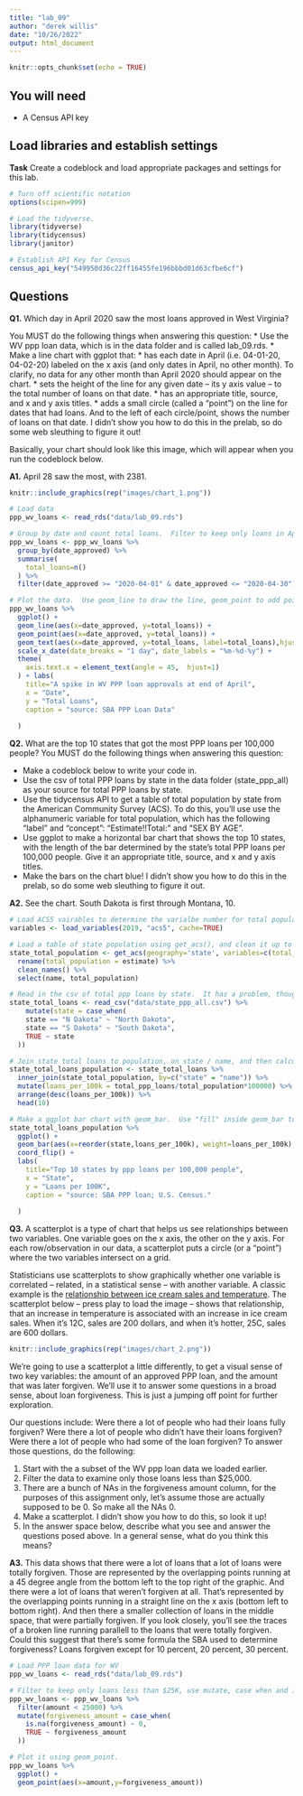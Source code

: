```yaml
---
title: "lab_09"
author: "derek willis"
date: "10/26/2022"
output: html_document
---
```


```r
knitr::opts_chunk$set(echo = TRUE)
```

## You will need

* A Census API key

## Load libraries and establish settings

**Task** Create a codeblock and load appropriate packages and settings for this lab.

```r
# Turn off scientific notation
options(scipen=999)

# Load the tidyverse.
library(tidyverse)
library(tidycensus)
library(janitor)

# Establish API Key for Census
census_api_key("549950d36c22ff16455fe196bbbd01d63cfbe6cf")

```

## Questions 

**Q1.** Which day in April 2020 saw the most loans approved in West Virginia? 

You MUST do the following things when answering this question:
* Use the WV ppp loan data, which is in the data folder and is called lab_09.rds.
* Make a line chart with ggplot that:
  * has each date in April (i.e. 04-01-20, 04-02-20) labeled on the x axis (and only dates in April, no other month). To clarify, no data for any other month than April 2020 should appear on the chart. 
  * sets the height of the line for any given date -- its y axis value -- to the total number of loans on that date.
  * has an appropriate title, source, and x and y axis titles. 
  * adds a small circle (called a "point") on the line for dates that had loans. And to the left of each circle/point, shows the number of loans on that date.  I didn't show you how to do this in the prelab, so do some web sleuthing to figure it out! 

Basically, your chart should look like this image, which will appear when you run the codeblock below. 

**A1.** April 28 saw the most, with 2381. 
```r
knitr::include_graphics(rep("images/chart_1.png"))
```

```r

# Load data
ppp_wv_loans <- read_rds("data/lab_09.rds")

# Group by date and count total loans.  Filter to keep only loans in April 2020
ppp_wv_loans <- ppp_wv_loans %>%
  group_by(date_approved) %>%
  summarise(
    total_loans=n()
  ) %>%
  filter(date_approved >= "2020-04-01" & date_approved <= "2020-04-30")

# Plot the data.  Use geom_line to draw the line, geom_point to add points, geom_text to add labels.  Use scale_x_date to set breaks at 1 day. 
ppp_wv_loans %>%
  ggplot() + 
  geom_line(aes(x=date_approved, y=total_loans)) + 
  geom_point(aes(x=date_approved, y=total_loans)) + 
  geom_text(aes(x=date_approved, y=total_loans, label=total_loans),hjust=1, vjust=0) + 
  scale_x_date(date_breaks = "1 day", date_labels = "%m-%d-%y") +
  theme(
    axis.text.x = element_text(angle = 45,  hjust=1)
  ) + labs(
    title="A spike in WV PPP loan approvals at end of April",
    x = "Date",
    y = "Total Loans",
    caption = "source: SBA PPP Loan Data"
    
  ) 

```

**Q2.** What are the top 10 states that got the most PPP loans per 100,000 people? You MUST do the following things when answering this question:

* Make a codeblock below to write your code in.
* Use the csv of total PPP loans by state in the data folder (state_ppp_all) as your source for total PPP loans by state.  
* Use the tidycensus API to get a table of total population by state from the American Community Survey (ACS). To do this, you'll use use the alphanumeric variable for total population, which has the following "label" and "concept": "Estimate!!Total:" and "SEX BY AGE".  
* Use ggplot to make a horizontal bar chart that shows the top 10 states, with the length of the bar determined by the state's total PPP loans per 100,000 people. Give it an appropriate title, source, and x and y axis titles. 
* Make the bars on the chart blue! I didn't show you how to do this in the prelab, so do some web sleuthing to figure it out.  

**A2.** See the chart.  South Dakota is first through Montana, 10. 
```r

# Load ACS5 vairables to determine the varialbe number for total population.  Examine in the dataframe viewer. 
variables <- load_variables(2019, "acs5", cache=TRUE)

# Load a table of state population using get_acs(), and clean it up to keep only state name and total ppulation
state_total_population <- get_acs(geography='state', variables=c(total_population='B01001_001')) %>%
  rename(total_population = estimate) %>%
  clean_names() %>%
  select(name, total_population)

# Read in the csv of total ppp loans by state.  It has a problem, though, that prevents proper joining in the next step.  North and South Dakota are abbreviated in this data set, but not the population dataset.  Fix this using mutate and case when. 
state_total_loans <- read_csv("data/state_ppp_all.csv") %>%
    mutate(state = case_when(
    state == "N Dakota" ~ "North Dakota",
    state == "S Dakota" ~ "South Dakota",
    TRUE ~ state
  ))

# Join state total loans to population, on state / name, and then calculate loans per 100k.  Sort and keep top 10 records. 
state_total_loans_population <- state_total_loans %>%
  inner_join(state_total_population, by=c("state" = "name")) %>%
  mutate(loans_per_100k = total_ppp_loans/total_population*100000) %>%
  arrange(desc(loans_per_100k)) %>%
  head(10)

# Make a ggplot bar chart with geom_bar.  Use "fill" inside geom_bar to make bars blue.  Use coord_flip to make horizontal.  Add labels. 
state_total_loans_population %>%
  ggplot() +
  geom_bar(aes(x=reorder(state,loans_per_100k), weight=loans_per_100k), fill = "blue") +
  coord_flip() + 
  labs(
    title="Top 10 states by ppp loans per 100,000 people",
    x = "State",
    y = "Loans per 100K",
    caption = "source: SBA PPP loan; U.S. Census."
    
  ) 

```

**Q3.**  A scatterplot is a type of chart that helps us see relationships between two variables. One variable goes on the x axis, the other on the y axis.  For each row/observation in our data, a scatterplot puts a circle (or a "point") where the two variables intersect on a grid. 

Statisticians use scatterplots to show graphically whether one variable is correlated -- related, in a statistical sense -- with another variable.  A classic example is the [relationship between ice cream sales and temperature](https://www.mathsisfun.com/data/scatter-xy-plots.html).  The scatterplot below -- press play to load the image -- shows that relationship, that an increase in temperature is associated with an increase in ice cream sales. When it's 12C, sales are 200 dollars, and when it's hotter, 25C, sales are 600 dollars.

```r
knitr::include_graphics(rep("images/chart_2.png"))
```

We're going to use a scatterplot a little differently, to get a visual sense of two key variables: the amount of an approved PPP loan, and the amount that was later forgiven. We'll use it to answer some questions in a broad sense, about loan forgiveness.  This is just a jumping off point for further exploration. 

Our questions include: Were there a lot of people who had their loans fully forgiven?  Were there a lot of people who didn't have their loans forgiven? Were there a lot of people who had some of the loan forgiven? 
To answer those questions, do the following:

1. Start with the a subset of the WV ppp loan data we loaded earlier.
2. Filter the data to examine only those loans less than $25,000.
3. There are a bunch of NAs in the forgiveness amount column, for the purposes of this assignment only, let's assume those are actually supposed to be 0. So make all the NAs 0. 
4. Make a scatterplot. I didn't show you how to do this, so look it up! 
5. In the answer space below, describe what you see and answer the questions posed above.  In a general sense, what do you think this means?  

**A3.**  This data shows that there were a lot of loans that a lot of loans were totally forgiven. Those are represented by the overlapping points running at a 45 degree angle from the bottom left to the top right of the graphic.  And there were a lot of loans that weren't forgiven at all.  That's represented by the overlapping points running in a straight line on the x axis (bottom left to bottom right).  And then there a smaller collection of loans in the middle space, that were partially forgiven. If you look closely, you'll see the traces of a broken line running parallell to the loans that were totally forgiven. Could this suggest that there's some formula the SBA used to determine forgiveness? Loans forgiven except for 10 percent, 20 percent, 30 percent. 

```r

# Load PPP loan data for WV
ppp_wv_loans <- read_rds("data/lab_09.rds")

# Filter to keep only loans less than $25K, use mutate, case when and is.na to convert all NAs to 0. 
ppp_wv_loans <- ppp_wv_loans %>%
  filter(amount < 25000) %>%
  mutate(forgiveness_amount = case_when(
    is.na(forgiveness_amount) ~ 0,
    TRUE ~ forgiveness_amount
  )) 

# Plot it using geom_point.
ppp_wv_loans %>%
  ggplot() +
  geom_point(aes(x=amount,y=forgiveness_amount)) 
```
